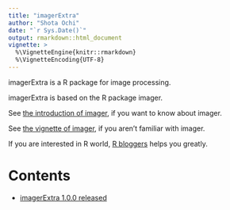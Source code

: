 ```yaml
---
title: "imagerExtra"
author: "Shota Ochi"
date: "`r Sys.Date()`"
output: rmarkdown::html_document
vignette: >
  %\VignetteEngine{knitr::rmarkdown}
  %\VignetteEncoding{UTF-8}
---
```


imagerExtra is a R package for image processing.


imagerExtra is based on the R package imager.


See [the introduction of imager](http://dahtah.github.io/imager/), if you want to know about imager.


See [the vignette of imager](https://cran.r-project.org/web/packages/imager/vignettes/gettingstarted.html), if you aren't familiar with imager.


If you are interested in R world, [R bloggers](https://www.r-bloggers.com/) helps you greatly.


# Contents
* [imagerExtra 1.0.0 released](./contents/announcement_imagerExtra.html)